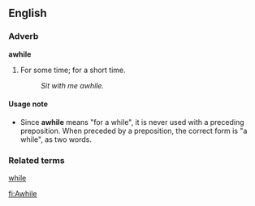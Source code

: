==English==
===Adverb===
'''awhile'''

#For some time; for a short time.
#:''Sit with me awhile.''

====Usage note====
*Since '''awhile''' means "for a while", it is never used with a preceding preposition.  When preceded by a preposition, the correct form is "a while", as two words.

===Related terms===
[[while]]

[[fi:Awhile]]